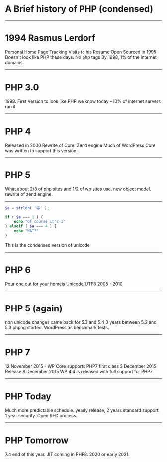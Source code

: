 
# A Brief history of PHP (condensed)

---

# 1994 Rasmus Lerdorf

<Notes>
	Personal Home Page
	Tracking Visits to his Resume
	Open Sourced in 1995
	Doesn't look like PHP these days. No php tags
	By 1998, 1% of the internet domains. 
</Notes>

---

# PHP 3.0

<Notes>
	1998.
	First Version to look like PHP we know today
	~10% of internet servers ran it
</Notes>

---

# PHP 4

<Notes>
	Released in 2000
	Rewrite of Core.
	Zend engine
	Much of WordPress Core was written to support this version.
</Notes>

---

# PHP 5

<Notes>
	What about 2/3 of php sites and 1/2 of wp sites use.
	new object model.
	rewrite of zend engine.

</Notes>

---


```php
$a = strlen( '😀' );

if ( $a === 1 ) {
	echo "Of course it's 1"
} elseif ( $a === 4 ) {
	echo "WAT?"
} 
```

<Notes>
	This is the condensed version of unicode  
</Notes>

--- 

# PHP 6

<Notes>
	Pour one out for your homeis
	Unicode/UTF8
	2005 - 2010
</Notes>

---

# PHP 5 (again)

<Notes>
	non unicode changes came back for 5.3 and 5.4
	3 years between 5.2 and 5.3
	phpng started. WordPress as benchmark tests.
</Notes>

---

# PHP 7

<Notes>
	12 November 2015 - WP Core supports PHP7 first class
	3 December 2015 Release
	8 December 2015 WP 4.4 is released with full support for PHP7
</Notes>

---

# PHP Today

<Notes>
	Much more predictable schedule. yearly release, 2 years standard support. 1 year security.
	Open RFC process. 
</Notes>

---

# PHP Tomorrow

<Notes>
	7.4 end of this year. 
	JIT coming in PHP8. 2020 or early 2021.
</Notes>
